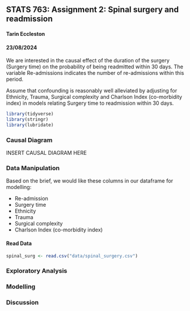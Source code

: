 ## STATS 763: Assignment 2: Spinal surgery and readmission
#### Tarin Eccleston
#### 23/08/2024

We are interested in the causal effect of the duration of the surgery (Surgery time) on the probability of being readmitted within 30 days. The variable Re-admissions indicates the number of re-admissions within this period.

Assume that confounding is reasonably well alleviated by adjusting for Ethnicity, Trauma, Surgical complexity and Charlson Index (co-morbidity index) in models relating Surgery time to readmission within 30 days.

```r
library(tidyverse)
library(stringr)
library(lubridate)
```

### Causal Diagram

INSERT CAUSAL DIAGRAM HERE

### Data Manipulation

Based on the brief, we would like these columns in our dataframe for modelling:

- Re-admission
- Surgery time
- Ethnicity
- Trauma
- Surgical complexity
- Charlson Index (co-morbidity index)

#### Read Data

```r
spinal_surg <- read.csv("data/spinal_surgery.csv")
```


### Exploratory Analysis

### Modelling

### Discussion